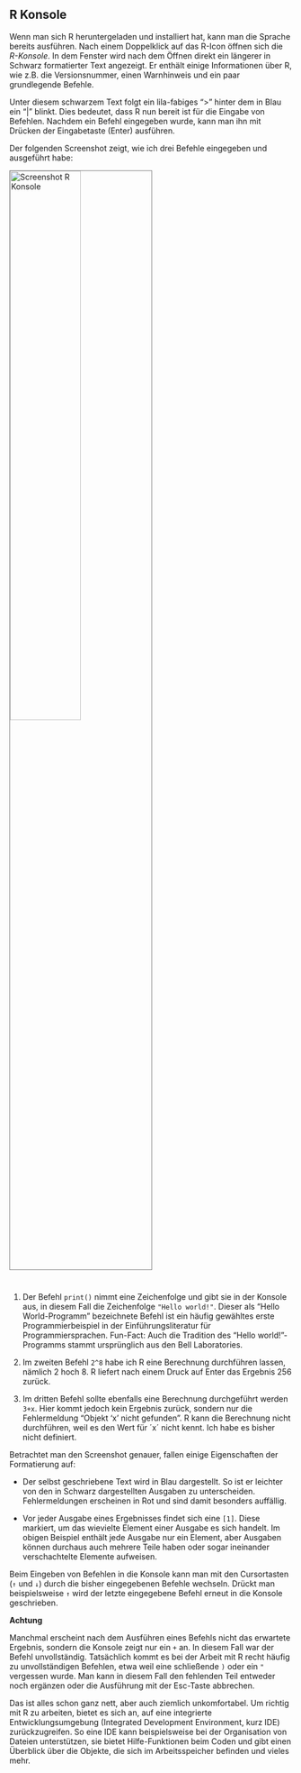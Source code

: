 ## R Konsole {#konsole}

Wenn man sich R heruntergeladen und installiert hat, kann man die Sprache bereits ausführen. 
Nach einem Doppelklick auf das R-Icon öffnen sich die *R-Konsole*. 
In dem Fenster wird nach dem Öffnen direkt ein längerer in Schwarz formatierter Text angezeigt.
Er enthält einige Informationen über R, wie z.B. die Versionsnummer, einen Warnhinweis und ein paar grundlegende Befehle.

Unter diesem schwarzem Text folgt ein lila-fabiges ">" hinter dem in Blau ein "|" blinkt.
Dies bedeutet, dass R nun bereit ist für die Eingabe von Befehlen. Nachdem ein Befehl eingegeben wurde, kann man ihn mit Drücken der Eingabetaste (Enter) ausführen.

Der folgenden Screenshot zeigt, wie ich drei Befehle eingegeben und ausgeführt habe:

<img src="images/screenshot_rconsole.png" alt="Screenshot R Konsole" style="width:50%;border:1px solid grey; margin-right:550px;margin-bottom:25px">

1. Der Befehl `print()` nimmt eine Zeichenfolge und gibt sie in der Konsole aus, in diesem Fall die Zeichenfolge `"Hello world!"`. 
Dieser als "Hello World-Programm" bezeichnete Befehl ist ein häufig gewähltes erste Programmierbeispiel in der Einführungsliteratur für Programmiersprachen. Fun-Fact: Auch die Tradition des "Hello world!"-Programms stammt ursprünglich aus den Bell Laboratories.

2. Im zweiten Befehl `2^8` habe ich R eine Berechnung durchführen lassen, nämlich 2 hoch 8. 
R liefert nach einem Druck auf Enter das Ergebnis 256 zurück.

3. Im dritten Befehl sollte ebenfalls eine Berechnung durchgeführt werden `3+x`. 
Hier kommt jedoch kein Ergebnis zurück, sondern nur die Fehlermeldung "Objekt 'x' nicht gefunden". 
R kann die Berechnung nicht durchführen, weil es den Wert für ´x´ nicht kennt. 
Ich habe es bisher nicht definiert. 

Betrachtet man den Screenshot genauer, fallen einige Eigenschaften der Formatierung auf:

- Der selbst geschriebene Text wird in Blau dargestellt. So ist er leichter von den in Schwarz dargestellten Ausgaben zu unterscheiden. Fehlermeldungen erscheinen in Rot und sind damit besonders auffällig.

- Vor jeder Ausgabe eines Ergebnisses findet sich eine `[1]`. Diese markiert, um das wievielte Element einer Ausgabe es sich handelt. 
Im obigen Beispiel enthält jede Ausgabe nur ein Element, aber Ausgaben können durchaus auch mehrere Teile haben oder sogar ineinander verschachtelte Elemente aufweisen.

Beim Eingeben von Befehlen in die Konsole kann man mit den Cursortasten (`↑` und `↓`) durch die bisher eingegebenen Befehle wechseln. Drückt man beispielsweise `↑` wird der letzte eingegebene Befehl erneut in die Konsole geschrieben.

::: {#warning_non_complete .box .warning}
**Achtung**

Manchmal erscheint nach dem Ausführen eines Befehls nicht das erwartete Ergebnis, sondern die Konsole zeigt nur ein `+` an. In diesem Fall war der Befehl unvollständig. Tatsächlich kommt es bei der Arbeit mit R recht häufig zu unvollständigen Befehlen, etwa weil eine schließende `)` oder ein `"` vergessen wurde. Man kann in diesem Fall den fehlenden Teil entweder noch ergänzen oder die Ausführung mit der Esc-Taste abbrechen.
:::

Das ist alles schon ganz nett, aber auch ziemlich unkomfortabel. Um richtig mit R zu arbeiten, bietet es sich an, auf eine integrierte Entwicklungsumgebung (Integrated Development Environment, kurz IDE) zurückzugreifen.
So eine IDE kann beispielsweise bei der Organisation von Dateien unterstützen, sie bietet Hilfe-Funktionen beim Coden und gibt einen Überblick über die Objekte, die sich im Arbeitsspeicher befinden und vieles mehr.
